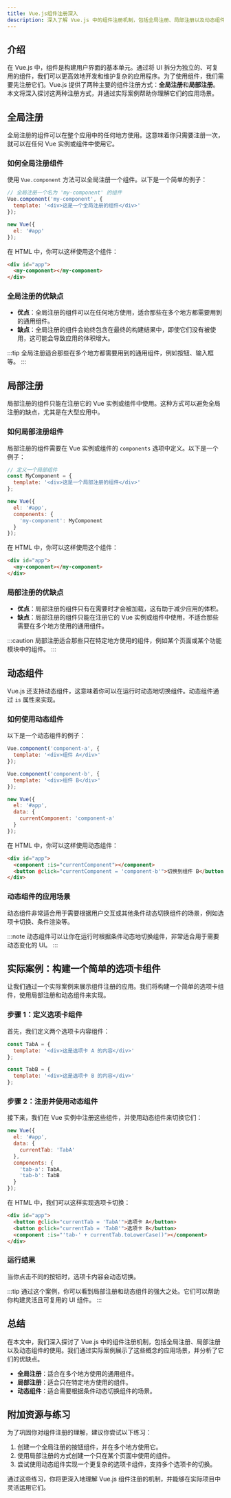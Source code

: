 ```yaml
---
title: Vue.js组件注册深入
description: 深入了解 Vue.js 中的组件注册机制，包括全局注册、局部注册以及动态组件的使用。适合初学者掌握 Vue.js 组件化的核心概念。
---
```


## 介绍

在 Vue.js 中，组件是构建用户界面的基本单元。通过将 UI 拆分为独立的、可复用的组件，我们可以更高效地开发和维护复杂的应用程序。为了使用组件，我们需要先注册它们。Vue.js 提供了两种主要的组件注册方式：**全局注册**和**局部注册**。本文将深入探讨这两种注册方式，并通过实际案例帮助你理解它们的应用场景。

## 全局注册

全局注册的组件可以在整个应用中的任何地方使用。这意味着你只需要注册一次，就可以在任何 Vue 实例或组件中使用它。

### 如何全局注册组件

使用 `Vue.component` 方法可以全局注册一个组件。以下是一个简单的例子：

```javascript
// 全局注册一个名为 'my-component' 的组件
Vue.component('my-component', {
  template: '<div>这是一个全局注册的组件</div>'
});

new Vue({
  el: '#app'
});
```

在 HTML 中，你可以这样使用这个组件：

```html
<div id="app">
  <my-component></my-component>
</div>
```

### 全局注册的优缺点

- **优点**：全局注册的组件可以在任何地方使用，适合那些在多个地方都需要用到的通用组件。
- **缺点**：全局注册的组件会始终包含在最终的构建结果中，即使它们没有被使用，这可能会导致应用的体积增大。

:::tip
全局注册适合那些在多个地方都需要用到的通用组件，例如按钮、输入框等。
:::

## 局部注册

局部注册的组件只能在注册它的 Vue 实例或组件中使用。这种方式可以避免全局注册的缺点，尤其是在大型应用中。

### 如何局部注册组件

局部注册的组件需要在 Vue 实例或组件的 `components` 选项中定义。以下是一个例子：

```javascript
// 定义一个局部组件
const MyComponent = {
  template: '<div>这是一个局部注册的组件</div>'
};

new Vue({
  el: '#app',
  components: {
    'my-component': MyComponent
  }
});
```

在 HTML 中，你可以这样使用这个组件：

```html
<div id="app">
  <my-component></my-component>
</div>
```

### 局部注册的优缺点

- **优点**：局部注册的组件只有在需要时才会被加载，这有助于减少应用的体积。
- **缺点**：局部注册的组件只能在注册它的 Vue 实例或组件中使用，不适合那些需要在多个地方使用的通用组件。

:::caution
局部注册适合那些只在特定地方使用的组件，例如某个页面或某个功能模块中的组件。
:::

## 动态组件

Vue.js 还支持动态组件，这意味着你可以在运行时动态地切换组件。动态组件通过 `is` 属性来实现。

### 如何使用动态组件

以下是一个动态组件的例子：

```javascript
Vue.component('component-a', {
  template: '<div>组件 A</div>'
});

Vue.component('component-b', {
  template: '<div>组件 B</div>'
});

new Vue({
  el: '#app',
  data: {
    currentComponent: 'component-a'
  }
});
```

在 HTML 中，你可以这样使用动态组件：

```html
<div id="app">
  <component :is="currentComponent"></component>
  <button @click="currentComponent = 'component-b'">切换到组件 B</button>
</div>
```

### 动态组件的应用场景

动态组件非常适合用于需要根据用户交互或其他条件动态切换组件的场景，例如选项卡切换、条件渲染等。

:::note
动态组件可以让你在运行时根据条件动态地切换组件，非常适合用于需要动态变化的 UI。
:::

## 实际案例：构建一个简单的选项卡组件

让我们通过一个实际案例来展示组件注册的应用。我们将构建一个简单的选项卡组件，使用局部注册和动态组件来实现。

### 步骤 1：定义选项卡组件

首先，我们定义两个选项卡内容组件：

```javascript
const TabA = {
  template: '<div>这是选项卡 A 的内容</div>'
};

const TabB = {
  template: '<div>这是选项卡 B 的内容</div>'
};
```

### 步骤 2：注册并使用动态组件

接下来，我们在 Vue 实例中注册这些组件，并使用动态组件来切换它们：

```javascript
new Vue({
  el: '#app',
  data: {
    currentTab: 'TabA'
  },
  components: {
    'tab-a': TabA,
    'tab-b': TabB
  }
});
```

在 HTML 中，我们可以这样实现选项卡切换：

```html
<div id="app">
  <button @click="currentTab = 'TabA'">选项卡 A</button>
  <button @click="currentTab = 'TabB'">选项卡 B</button>
  <component :is="'tab-' + currentTab.toLowerCase()"></component>
</div>
```

### 运行结果

当你点击不同的按钮时，选项卡内容会动态切换。

:::tip
通过这个案例，你可以看到局部注册和动态组件的强大之处。它们可以帮助你构建灵活且可复用的 UI 组件。
:::

## 总结

在本文中，我们深入探讨了 Vue.js 中的组件注册机制，包括全局注册、局部注册以及动态组件的使用。我们通过实际案例展示了这些概念的应用场景，并分析了它们的优缺点。

- **全局注册**：适合在多个地方使用的通用组件。
- **局部注册**：适合只在特定地方使用的组件。
- **动态组件**：适合需要根据条件动态切换组件的场景。

## 附加资源与练习

为了巩固你对组件注册的理解，建议你尝试以下练习：

1. 创建一个全局注册的按钮组件，并在多个地方使用它。
2. 使用局部注册的方式创建一个只在某个页面中使用的组件。
3. 尝试使用动态组件实现一个更复杂的选项卡组件，支持多个选项卡的切换。

通过这些练习，你将更深入地理解 Vue.js 组件注册的机制，并能够在实际项目中灵活运用它们。